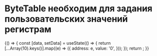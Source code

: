 
<Meta title="Components / ByteTable" component={ByteTable} />

# ByteTable необходим для задания пользовательских значений регистрам

<Story name="Basic" args={{}}>
  {() => {
    const [data, setData] = useState(() => {
      return [...Array(10).keys()].map((e) => ({
        address: e,
        value: '0',
      }));
    });
    return <ByteTable data={data} setData={setData} />;
  }}
</Story>
